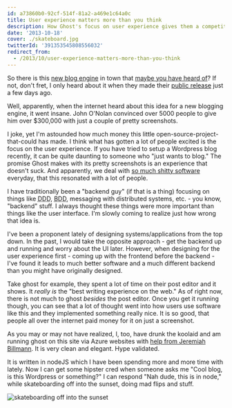 ```yaml
---
id: a73860b0-92cf-514f-81a2-a469e1c64a0c
title: User experience matters more than you think
description: How Ghost's focus on user experience gives them a competitive advantage.
date: '2013-10-18'
cover: ./skateboard.jpg
twitterId: '391353545808556032'
redirect_from:
  - /2013/10/user-experience-matters-more-than-you-think
---
```


So there is this [new blog engine](http://ghost.org/) in town that [maybe you have heard of](http://www.kickstarter.com/projects/johnonolan/ghost-just-a-blogging-platform)? If not, don't fret, I only heard about it when they made their [public release](http://blog.ghost.org/public-launch/) just a few days ago.

Well, apparently, when the internet heard about this idea for a new blogging engine, it went insane. John O'Nolan convinced over 5000 people to give him over $300,000 with just a couple of pretty screenshots.

I joke, yet I'm astounded how much money this little open-source-project-that-could has made. I think what has gotten a lot of people excited is the focus on the user experience. If you have tried to setup a Wordpress blog recently, it can be quite daunting to someone who "just wants to blog." The promise Ghost makes with its pretty screenshots is an experience that doesn't suck. And apparently, we deal with [so much shitty software](/2009/07/we-make-shitty-software-and-so-do-you/) everyday, that this resonated with a lot of people.

I have traditionally been a "backend guy" (if that is a thing) focusing on things like <abbr title="Domain Driven Design">DDD</abbr>, <abbr title="Behavior Driven Development">BDD</abbr>, messaging with distributed systems, etc. - you know, "backend" stuff. I always thought these things were more important than things like the user interface. I'm slowly coming to realize just how wrong that idea is.

I've been a proponent lately of designing systems/applications from the top down. In the past, I would take the opposite approach - get the backend up and running and worry about the UI later. However, when designing for the user experience first - coming up with the frontend before the backend - I've found it leads to much better software and a much different backend than you might have originally designed.

Take ghost for example, they spent a lot of time on their post editor and it shows. It _really is_ the "best writing experience on the web." As of right now, there is not much to ghost _besides_ the post editor. Once you get it running though, you can see that a lot of thought went into how users use software like this and they implemented something really nice. It is so good, that people all over the internet paid money for it on just a screenshot.

As you may or may not have realized, I, too, have drunk the koolaid and am running ghost on this site via Azure websites with [help from Jeremiah Billmann](http://www.jbillmann.com/installing-ghost-on-azure-web-sites/). It is very clean and elegant. Hype validated.

It is written in nodeJS which I have been spending more and more time with lately. Now I can get some hipster cred when someone asks me "Cool blog, is this Wordpress or something?" I can respond "Nah dude, this is in node," while skateboarding off into the sunset, doing mad flips and stuff.

![skateboarding off into the sunset](./skateboard.jpg "Just imagine Jesse Pinkman saying it…")
